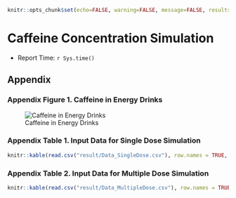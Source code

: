 ```r
knitr::opts_chunk$set(echo=FALSE, warning=FALSE, message=FALSE, results = "asis")
```

# Caffeine Concentration Simulation

- Report Time: `r Sys.time()` 

## Appendix

### Appendix Figure 1. Caffeine in Energy Drinks

![Caffeine in Energy Drinks](Caffeine-Content-in-Energy-Drinks.jpg)

### Appendix Table 1. Input Data for Single Dose Simulation

```r
knitr::kable(read.csv("result/Data_SingleDose.csv"), row.names = TRUE, digits = 1)
```

### Appendix Table 2. Input Data for Multiple Dose Simulation

```r
knitr::kable(read.csv("result/Data_MultipleDose.csv"), row.names = TRUE, digits = 1)
```


